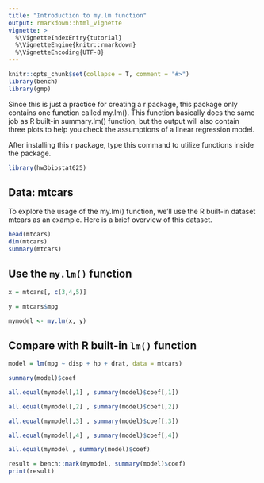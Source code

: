 ```yaml
---
title: "Introduction to my.lm function"
output: rmarkdown::html_vignette
vignette: >
  %\VignetteIndexEntry{tutorial}
  %\VignetteEngine{knitr::rmarkdown}
  %\VignetteEncoding{UTF-8}
---
```




```r
knitr::opts_chunk$set(collapse = T, comment = "#>")
library(bench)
library(gmp)
```

Since this is just a practice for creating a r package, this package only
contains one function called my.lm(). This function basically does the same job
as R built-in summary.lm() function, but the output will also contain three 
plots to help you check the assumptions of a linear regression model.

After installing this r package, type this command to utilize functions inside the package.

```r
library(hw3biostat625)
```

## Data: mtcars
To explore the usage of the my.lm() function, we'll use the R built-in dataset mtcars
as an example. Here is a brief overview of this dataset.

```r
head(mtcars)
dim(mtcars)
summary(mtcars)
```

## Use the `my.lm()` function
```r
x = mtcars[, c(3,4,5)]

y = mtcars$mpg

mymodel <- my.lm(x, y)
```



## Compare with R built-in `lm()` function
```r
model = lm(mpg ~ disp + hp + drat, data = mtcars)

summary(model)$coef

all.equal(mymodel[,1] , summary(model)$coef[,1])

all.equal(mymodel[,2] , summary(model)$coef[,2])

all.equal(mymodel[,3] , summary(model)$coef[,3])

all.equal(mymodel[,4] , summary(model)$coef[,4])

all.equal(mymodel , summary(model)$coef)
```



```r
result = bench::mark(mymodel, summary(model)$coef)
print(result)
```










